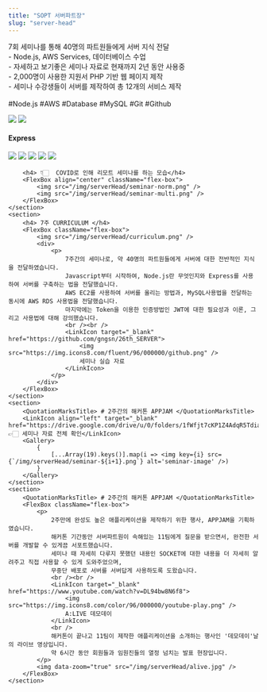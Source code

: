 ```yaml
---
title: "SOPT 서버파트장"
slug: "server-head"
---
```


<div className="server-head">
    <section>
        <p> 
            7회 세미나를 통해 40명의 파트원들에게 서버 지식 전달<br />
            - Node.js, AWS Services, 데이터베이스 수업  <br />
            - 자세하고 보기좋은 세미나 자료로 현재까지 2년 동안 사용중<br />
            - 2,000명이 사용한 지원서 PHP 기반 웹 페이지 제작<br />
            - 세미나 수강생들이 서버를 제작하여 총 12개의 서비스 제작<br /><br />
            #Node.js #AWS #Database #MySQL #Git #Github
        </p>
        <SkillList>
            <img src="https://img.icons8.com/fluent/96/000000/visual-studio-code-2019.png" />
            <img src="https://img.icons8.com/color/96/000000/nodejs.png" />
            <h4>Express</h4>
            <img className="ch" src="https://img.icons8.com/ios-filled/100/000000/mysql-logo.png" />
            <img src="https://img.icons8.com/color/96/000000/mongodb.png" />
            <img src="https://img.icons8.com/color/96/000000/amazon-web-services.png" />
            <img src="https://img.icons8.com/color/96/000000/git.png" />
            <img src="https://img.icons8.com/fluent/96/000000/github.png" />
        </SkillList>
        
        <h4> 👇🏻  COVID로 인해 리모트 세미나를 하는 모습</h4>
        <FlexBox align="center" className="flex-box">
            <img src="/img/serverHead/seminar-norm.png" />
            <img src="/img/serverHead/seminar-multi.png" />
        </FlexBox>
    </section>
    <section>
        <h4> 7주 CURRICULUM </h4>
        <FlexBox className="flex-box">
            <img src="/img/serverHead/curriculum.png" />
            <div>
                <p> 
                    7주간의 세미나로, 약 40명의 파트원들에게 서버에 대한 전반적인 지식을 전달하였습니다.
                    Javascript부터 시작하여, Node.js란 무엇인지와 Express를 사용하여 서버를 구축하는 법을 전달했습니다.
                    AWS EC2를 사용하여 서버를 올리는 방법과, MySQL사용법을 전달하는 동시에 AWS RDS 사용법을 전달했습니다.
                    마지막에는 Token을 이용한 인증방법인 JWT에 대한 필요성과 이론, 그리고 사용법에 대해 강의했습니다.
                    <br /><br />
                    <LinkIcon target="_blank" href="https://github.com/gngsn/26th_SERVER">
                        <img src="https://img.icons8.com/fluent/96/000000/github.png" />
                        세미나 실습 자료
                    </LinkIcon>
                </p>
            </div>
        </FlexBox>
    </section>
    <section>
        <QuotationMarksTitle> # 2주간의 해커톤 APPJAM </QuotationMarksTitle>
        <LinkIcon align="left" target="_blank" href="https://drive.google.com/drive/u/0/folders/1fWfjt7cKP1Z4AdqR5TdiawrsvqIUD99S"> 👉🏻 세미나 자료 전체 확인</LinkIcon>
        <Gallery>
            {
                [...Array(19).keys()].map(i => <img key={i} src={`/img/serverHead/seminar-${i+1}.png`} alt='seminar-image' />)
            }
        </Gallery>
    </section>
    <section>
        <QuotationMarksTitle> # 2주간의 해커톤 APPJAM </QuotationMarksTitle>
        <FlexBox className="flex-box">
            <p>
                2주만에 완성도 높은 애플리케이션을 제작하기 위한 행사, APPJAM을 기획하였습니다.
                해커톤 기간동안 서버파트원이 속해있는 11팀에게 질문을 받으면서, 완전한 서버를 개발할 수 있게끔 서포트했습니다.
                세미나 때 자세히 다루지 못했던 내용인 SOCKET에 대한 내용을 더 자세히 알려주고 직접 사용할 수 있게 도와주었으며,
                무중단 배포로 서버를 서버답게 사용하도록 도왔습니다.
                <br /><br />
                <LinkIcon target="_blank" href="https://www.youtube.com/watch?v=DL94bw8N6f8">
                    <img src="https://img.icons8.com/color/96/000000/youtube-play.png" /> 
                    A:LIVE 데모데이
                </LinkIcon>
                <br />
                해커톤이 끝나고 11팀이 제작한 애플리케이션을 소개하는 행사인 '데모데이'날의 라이브 영상입니다.
                약 6시간 동안 회원들과 임원진들의 열정 넘치는 발표 현장입니다.
            </p>
            <img data-zoom="true" src="/img/serverHead/alive.jpg" />
        </FlexBox>
    </section>
</div>